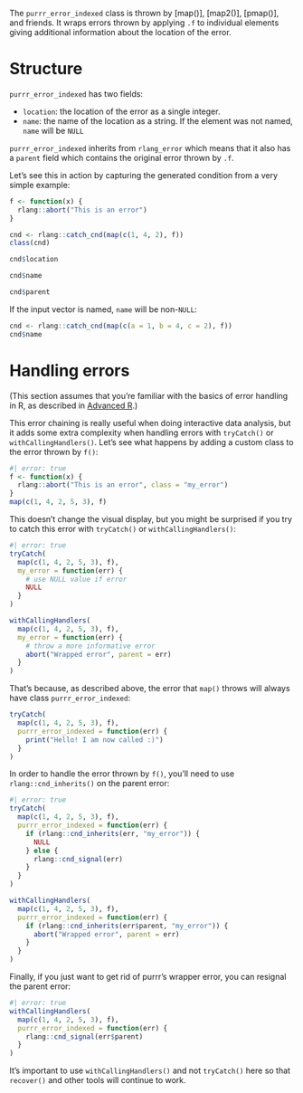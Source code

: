 The `purrr_error_indexed` class is thrown by [map()], [map2()], [pmap()], and friends.
It wraps errors thrown by applying `.f` to individual elements giving additional information about the location of the error.

# Structure

`purrr_error_indexed` has two fields:

-   `location`: the location of the error as a single integer.
-   `name`: the name of the location as a string. If the element was not named, `name` will be `NULL`

`purrr_error_indexed` inherits from `rlang_error` which means that it also has a `parent` field which contains the original error thrown by `.f`.

Let's see this in action by capturing the generated condition from a very simple example:

```r
f <- function(x) {
  rlang::abort("This is an error")
} 

cnd <- rlang::catch_cnd(map(c(1, 4, 2), f))
class(cnd)

cnd$location

cnd$name

cnd$parent
```

If the input vector is named, `name` will be non-`NULL`:

```r
cnd <- rlang::catch_cnd(map(c(a = 1, b = 4, c = 2), f))
cnd$name
```

# Handling errors

(This section assumes that you're familiar with the basics of error handling in R, as described in [Advanced R](https://adv-r.hadley.nz/conditions.html).)

This error chaining is really useful when doing interactive data analysis, but it adds some extra complexity when handling errors with `tryCatch()` or `withCallingHandlers()`.
Let's see what happens by adding a custom class to the error thrown by `f()`:

```r
#| error: true 
f <- function(x) {
  rlang::abort("This is an error", class = "my_error")
} 
map(c(1, 4, 2, 5, 3), f)
```

This doesn't change the visual display, but you might be surprised if you try to catch this error with `tryCatch()` or `withCallingHandlers()`:

```r
#| error: true
tryCatch(
  map(c(1, 4, 2, 5, 3), f),
  my_error = function(err) {
    # use NULL value if error
    NULL
  }
)

withCallingHandlers(
  map(c(1, 4, 2, 5, 3), f),
  my_error = function(err) {
    # throw a more informative error
    abort("Wrapped error", parent = err)
  }
)
```

That's because, as described above, the error that `map()` throws will always have class `purrr_error_indexed`:

```r
tryCatch(
  map(c(1, 4, 2, 5, 3), f),
  purrr_error_indexed = function(err) {
    print("Hello! I am now called :)")
  }
)
```

In order to handle the error thrown by `f()`, you'll need to use `rlang::cnd_inherits()` on the parent error:

```r
#| error: true
tryCatch(
  map(c(1, 4, 2, 5, 3), f),
  purrr_error_indexed = function(err) {
    if (rlang::cnd_inherits(err, "my_error")) {
      NULL
    } else {
      rlang::cnd_signal(err)
    }
  }
)

withCallingHandlers(
  map(c(1, 4, 2, 5, 3), f),
  purrr_error_indexed = function(err) {
    if (rlang::cnd_inherits(err$parent, "my_error")) {
      abort("Wrapped error", parent = err)
    }
  }
)
```

Finally, if you just want to get rid of purrr's wrapper error, you can resignal the parent error:

```r
#| error: true
withCallingHandlers(
  map(c(1, 4, 2, 5, 3), f),
  purrr_error_indexed = function(err) {
    rlang::cnd_signal(err$parent)
  }
)
```

It's important to use `withCallingHandlers()` and not `tryCatch()` here so that `recover()` and other tools will continue to work.
